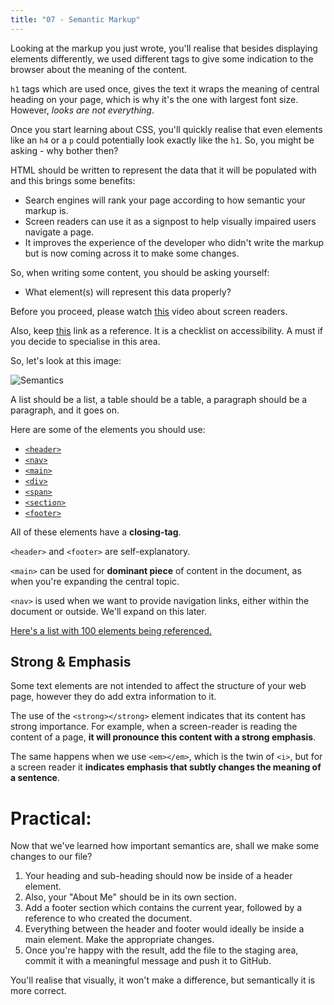 ```yaml
---
title: "07 - Semantic Markup"
---
```


Looking at the markup you just wrote, you'll realise that besides displaying elements differently, we used different tags to give some indication to the browser about the meaning of the content.

`h1` tags which are used once, gives the text it wraps the meaning of central heading on your page, which is why it's the one with largest font size. However, *looks are not everything*.

Once you start learning about CSS, you'll quickly realise that even elements like an `h4` or a `p` could potentially look exactly like the `h1`. So, you might be asking - why bother then?

HTML should be written to represent the data that it will be populated with and this brings some benefits:

- Search engines will rank your page according to how semantic your markup is.
- Screen readers can use it as a signpost to help visually impaired users navigate a page.
- It improves the experience of the developer who didn't write the markup but is now coming across it to make some changes.

So, when writing some content, you should be asking yourself: 

- What element(s) will represent this data properly?


Before you proceed, please watch [this](https://www.youtube.com/watch?v=dEbl5jvLKGQ) video about screen readers.

Also, keep [this](https://www.a11yproject.com/checklist/) link as a reference. It is a checklist on accessibility. A must if you decide to specialise in this area.

So, let's look at this image:

![Semantics](https://lh3.googleusercontent.com/g_6Hld1FfzwGAHMN2Sdz_kSIpUiL3Bjs_dZfV6t2cCqGh5KmuCfV_a8mfuqK211Inx2_-8puJJMytuxMX3OWCkUxCH-iEPRwKpkmBmhyY_73WPfIc945p9s-LXF_Ykb1it84zLwKdRU)

A list should be a list, a table should be a table, a paragraph should be a paragraph, and it goes on.

Here are some of the elements you should use:
- [`<header>`](https://developer.mozilla.org/en-US/docs/Web/HTML/Element/header)
- [`<nav>`](https://developer.mozilla.org/en-US/docs/Web/HTML/Element/nav)
- [`<main>`](https://developer.mozilla.org/en-US/docs/Web/HTML/Element/main)
- [`<div>`](https://developer.mozilla.org/en-US/docs/Web/HTML/Element/div)
- [`<span>`](https://developer.mozilla.org/en-US/docs/Web/HTML/Element/span)
- [`<section>`](https://developer.mozilla.org/en-US/docs/Web/HTML/Element/section)
- [`<footer>`](https://developer.mozilla.org/en-US/docs/Web/HTML/Element/footer)

All of these elements have a **closing-tag**.

`<header>` and `<footer>` are self-explanatory.

`<main>` can be used for **dominant piece** of content in the document, as when you're expanding the central topic.

`<nav>` is used when we want to provide navigation links, either within the document or outside. We'll expand on this later.

[Here's a list with 100 elements being referenced.](https://developer.mozilla.org/en-US/docs/Web/HTML/Element)

## Strong & Emphasis

Some text elements are not intended to affect the structure of your web page, however they do add extra information to it.

The use of the `<strong></strong>` element indicates that its content has strong importance. For example, when a screen-reader is reading the content of a page, **it will pronounce this content with a strong emphasis**.

The same happens when we use `<em></em>`, which is the twin of `<i>`, but for a screen reader it **indicates emphasis that subtly changes the meaning of a sentence**.

# Practical:

Now that we've learned how important semantics are, shall we make some changes to our file?

1. Your heading and sub-heading should now be inside of a header element.
2. Also, your "About Me" should be in its own section.
3. Add a footer section which contains the current year, followed by a reference to who created the document.
4. Everything between the header and footer would ideally be inside a main element. Make the appropriate changes.
5. Once you're happy with the result, add the file to the staging area, commit it with a meaningful message and push it to GitHub.

You'll realise that visually, it won't make a difference, but semantically it is more correct.